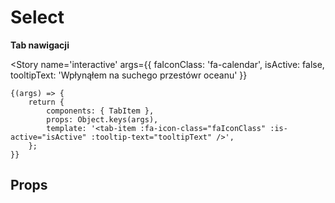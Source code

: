 
<Meta title='atoms/TabItem' component={TabItem} />

# Select

**Tab nawigacji**

<Story name='interactive'
	   args={{
		   faIconClass: 'fa-calendar',
		   isActive: false,
		   tooltipText: 'Wpłynąłem na suchego przestówr oceanu'
	   }}
>
	{(args) => {
		return {
			components: { TabItem },
			props: Object.keys(args),
			template: '<tab-item :fa-icon-class="faIconClass" :is-active="isActive" :tooltip-text="tooltipText" />',
		};
	}}
</Story>

## Props

<Props of={WnlSelect} />
